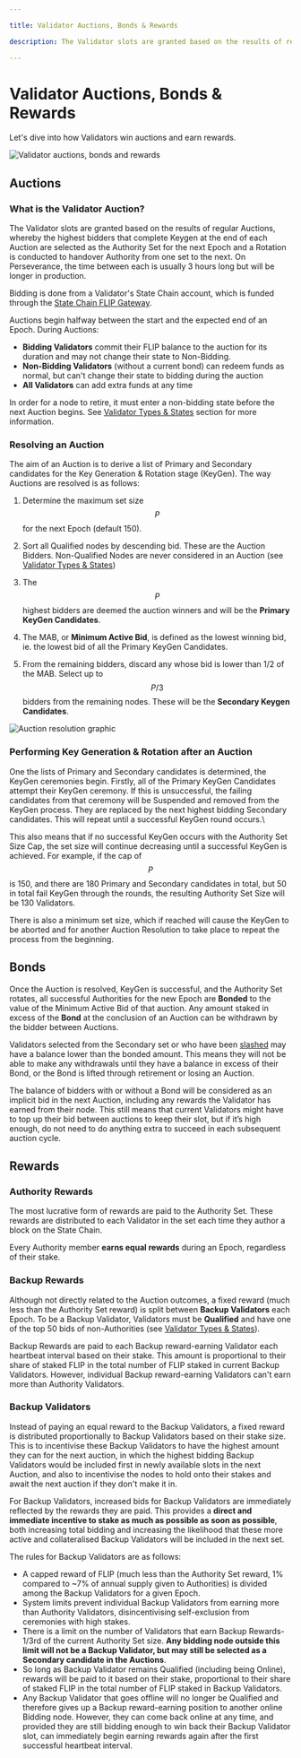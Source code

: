 ```yaml
---

title: Validator Auctions, Bonds & Rewards

description: The Validator slots are granted based on the results of regular Auctions, whereby the highest bidders that complete Keygen at the end of each Auction are selected as the Authority Set for the next Epoch and a Rotation is conducted to handover Authority from one set to the next. 

---
```


# Validator Auctions, Bonds & Rewards

Let's dive into how Validators win auctions and earn rewards.

![Validator auctions, bonds and rewards](/concepts/rewards.jpg)

## Auctions

### What is the Validator Auction?

The Validator slots are granted based on the results of regular Auctions, whereby the highest bidders that complete Keygen at the end of each Auction are selected as the Authority Set for the next Epoch and a Rotation is conducted to handover Authority from one set to the next. On Perseverance, the time between each is usually 3 hours long but will be longer in production.

Bidding is done from a Validator's State Chain account, which is funded through the [State Chain FLIP Gateway](state-chain-flip-gateway.md).

Auctions begin halfway between the start and the expected end of an Epoch. During Auctions:

- **Bidding Validators** commit their FLIP balance to the auction for its duration and may not change their state to Non-Bidding.
- **Non-Bidding Validators** (without a current bond) can redeem funds as normal, but can't change their state to bidding during the auction
- **All Validators** can add extra funds at any time

In order for a node to retire, it must enter a non-bidding state before the next Auction begins. See [Validator Types & States](validator-types-and-states.md "mention") section for more information.

### Resolving an Auction

The aim of an Auction is to derive a list of Primary and Secondary candidates for the Key Generation & Rotation stage (KeyGen). The way Auctions are resolved is as follows:

1. Determine the maximum set size $$P$$ for the next Epoch (default 150).

2. Sort all Qualified nodes by descending bid. These are the Auction Bidders. Non-Qualified Nodes are never considered in an Auction (see [Validator Types & States](validator-types-and-states.md))

3. The $$P$$ highest bidders are deemed the auction winners and will be the **Primary KeyGen Candidates**.

4. The MAB, or **Minimum Active Bid**, is defined as the lowest winning bid, ie. the lowest bid of all the Primary KeyGen Candidates.

5. From the remaining bidders, discard any whose bid is lower than 1/2 of the MAB. Select up to $$P/3$$ bidders from the remaining nodes. These will be the **Secondary Keygen Candidates**.&#x20;

![Auction resolution graphic](/concepts/resolution.png)

### Performing Key Generation & Rotation after an Auction

One the lists of Primary and Secondary candidates is determined, the KeyGen ceremonies begin. Firstly, all of the Primary KeyGen Candidates attempt their KeyGen ceremony. If this is unsuccessful, the failing candidates from that ceremony will be Suspended and removed from the KeyGen process. They are replaced by the next highest bidding Secondary candidates. This will repeat until a successful KeyGen round occurs.\

This also means that if no successful KeyGen occurs with the Authority Set Size Cap, the set size will continue decreasing until a successful KeyGen is achieved. For example, if the cap of $$P$$ is 150, and there are 180 Primary and Secondary candidates in total, but 50 in total fail KeyGen through the rounds, the resulting Authority Set Size will be 130 Validators.

There is also a minimum set size, which if reached will cause the KeyGen to be aborted and for another Auction Resolution to take place to repeat the process from the beginning.

## Bonds

Once the Auction is resolved, KeyGen is successful, and the Authority Set rotates, all successful Authorities for the new Epoch are **Bonded** to the value of the Minimum Active Bid of that auction. Any amount staked in excess of the **Bond** at the conclusion of an Auction can be withdrawn by the bidder between Auctions.

Validators selected from the Secondary set or who have been [slashed](reputation-and-slashing.md) may have a balance lower than the bonded amount. This means they will not be able to make any withdrawals until they have a balance in excess of their Bond, or the Bond is lifted through retirement or losing an Auction.

The balance of bidders with or without a Bond will be considered as an implicit bid in the next Auction, including any rewards the Validator has earned from their node. This still means that current Validators might have to top up their bid between auctions to keep their slot, but if it’s high enough, do not need to do anything extra to succeed in each subsequent auction cycle.

## Rewards
### Authority Rewards

The most lucrative form of rewards are paid to the Authority Set. These rewards are distributed to each Validator in the set each time they author a block on the State Chain.

Every Authority member **earns equal rewards** during an Epoch, regardless of their stake.&#x20;

### Backup Rewards

Although not directly related to the Auction outcomes, a fixed reward (much less than the Authority Set reward) is split between **Backup Validators** each Epoch. To be a Backup Validator, Validators must be **Qualified** and have one of the top 50 bids of non-Authorities (see [Validator Types & States](validator-types-and-states.md "mention")). 

Backup Rewards are paid to each Backup reward-earning Validator each heartbeat interval based on their stake. This amount is proportional to their share of staked FLIP in the total number of FLIP staked in current Backup Validators. However, individual Backup reward-earning Validators can't earn more than Authority Validators.

### Backup Validators

Instead of paying an equal reward to the Backup Validators, a fixed reward is distributed proportionally to Backup Validators based on their stake size. This is to incentivise these Backup Validators to have the highest amount they can for the next auction, in which the highest bidding Backup Validators would be included first in newly available slots in the next Auction, and also to incentivise the nodes to hold onto their stakes and await the next auction if they don't make it in.

For Backup Validators, increased bids for Backup Validators are immediately reflected by the rewards they are paid. This provides a **direct and immediate incentive to stake as much as possible as soon as possible**, both increasing total bidding and increasing the likelihood that these more active and collateralised Backup Validators will be included in the next set.

The rules for Backup Validators are as follows:

- A capped reward of FLIP (much less than the Authority Set reward, 1% compared to \~7% of annual supply given to Authorities) is divided among the Backup Validators for a given Epoch.
- System limits prevent individual Backup Validators from earning more than Authority Validators, disincentivising self-exclusion from ceremonies with high stakes.
- There is a limit on the number of Validators that earn Backup Rewards- 1/3rd of the current Authority Set size. **Any bidding node outside this limit will not be a Backup Validator, but may still be selected as a Secondary candidate in the Auctions**.
- So long as Backup Validator remains Qualified (including being Online), rewards will be paid to it based on their stake, proportional to their share of staked FLIP in the total number of FLIP staked in Backup Validators.
- Any Backup Validator that goes offline will no longer be Qualified and therefore gives up a Backup reward-earning position to another online Bidding node. However, they can come back online at any time, and provided they are still bidding enough to win back their Backup Validator slot, can immediately begin earning rewards again after the first successful heartbeat interval.
